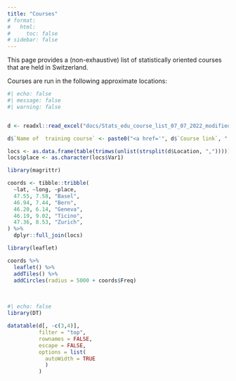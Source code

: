 ```yaml
---
title: "Courses"
# format: 
#   html:
#     toc: false
# sidebar: false
---
```


This page provides a (non-exhaustive) list of statistically oriented courses that are held in Switzerland. 

<!-- :::{.columns} -->
<!-- :::{.column width="20%"} -->

Courses are run in the following approximate locations:

<!-- ::: -->
<!-- :::{.column width="80%"} -->

```r
#| echo: false
#| message: false
#| warning: false


d <- readxl::read_excel("docs/Stats_edu_course_list_07_07_2022_modified_mg.xlsx", sheet = 3)

d$`Name of  training course` <- paste0("<a href='", d$`Course link`, "'>", d$`Name of  training course`, "</a>")

locs <- as.data.frame(table(trimws(unlist(strsplit(d$Location, ",")))))
locs$place <- as.character(locs$Var1)

library(magrittr)

coords <- tibble::tribble(
  ~lat, ~long, ~place,
  47.55, 7.58, "Basel",
  46.94, 7.44, "Bern",
  46.20, 6.14, "Geneva",
  46.19, 9.02, "Ticino",
  47.36, 8.53, "Zurich",
) %>% 
  dplyr::full_join(locs)

library(leaflet)

coords %>% 
  leaflet() %>% 
  addTiles() %>% 
  addCircles(radius = 5000 + coords$Freq)

```

<!-- ::: -->
<!-- ::: -->

<br>

:::{.column-page}

```r
#| echo: false
library(DT)

datatable(d[, -c(3,4)], 
          filter = "top", 
          rownames = FALSE, 
          escape = FALSE,
          options = list(
            autoWidth = TRUE
            )
          )
```

:::



